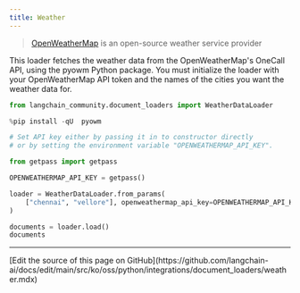 ```yaml
---
title: Weather
---
```


>[OpenWeatherMap](https://openweathermap.org/) is an open-source weather service provider

This loader fetches the weather data from the OpenWeatherMap's OneCall API, using the pyowm Python package. You must initialize the loader with your OpenWeatherMap API token and the names of the cities you want the weather data for.

```python
from langchain_community.document_loaders import WeatherDataLoader
```

```python
%pip install -qU  pyowm
```

```python
# Set API key either by passing it in to constructor directly
# or by setting the environment variable "OPENWEATHERMAP_API_KEY".

from getpass import getpass

OPENWEATHERMAP_API_KEY = getpass()
```

```python
loader = WeatherDataLoader.from_params(
    ["chennai", "vellore"], openweathermap_api_key=OPENWEATHERMAP_API_KEY
)
```

```python
documents = loader.load()
documents
```

---

<Callout icon="pen-to-square" iconType="regular">
  [Edit the source of this page on GitHub](https://github.com/langchain-ai/docs/edit/main/src/ko/oss/python/integrations/document_loaders/weather.mdx)
</Callout>
